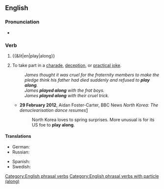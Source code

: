 ==English==

===Pronunciation===
* {{audio|en|En-au-play along.ogg|Audio (AU)}}

===Verb===
{{en-verb|plays along|playing along|played along}}

# {{&lit|en|play|along}}
# {{lb|en|idiomatic}} To take part in a [[charade]], [[deception]], or [[practical joke]].
#: ''James thought it was cruel for the fraternity members to make the pledge think his father had died suddenly and refused to '''play along'''.''
#: ''James '''played along''' with the frat boys.''
#: ''James '''played along''' with their cruel trick.''
#* '''29 February 2012''', Aidan Foster-Carter, BBC News ''North Korea: The denuclearisation dance resumes''[http://www.bbc.co.uk/news/world-asia-17213948]
#*: North Korea loves to spring surprises. More unusual is for its US foe to '''play along'''.

====Translations====
{{trans-top|2.}}
* German: {{t+|de|mitspielen}}
* Russian: {{t+|ru|подыгрывать}}
{{trans-mid}}
* Spanish: {{t|es|seguir la corriente}}
* Swedish: {{t|sv|spela med}}
{{trans-bottom}}

[[Category:English phrasal verbs]]
[[Category:English phrasal verbs with particle (along)]]